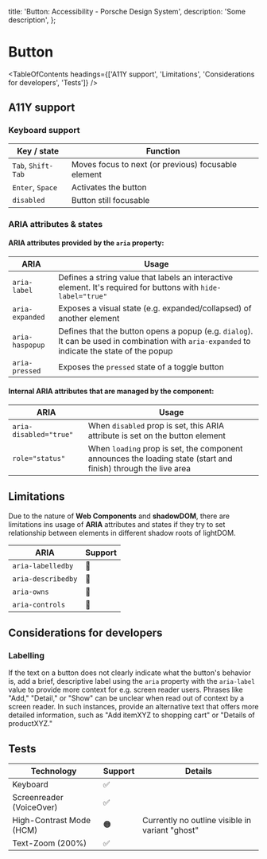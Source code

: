 
  title: 'Button: Accessibility - Porsche Design System',
  description: 'Some description',
};

# Button <ComponentStatus tagName="p-button"></ComponentStatus>

<TableOfContents headings={['A11Y support', 'Limitations', 'Considerations for developers', 'Tests']} />

## A11Y support

### Keyboard support

| Key / state        | Function                                            |
| ------------------ | --------------------------------------------------- |
| `Tab`, `Shift-Tab` | Moves focus to next (or previous) focusable element |
| `Enter`, `Space`   | Activates the button                                |
| `disabled`         | Button still focusable                              |

### ARIA attributes & states

#### **ARIA** attributes provided by the `aria` property:

| ARIA            | Usage                                                                                                                                        |
| --------------- | -------------------------------------------------------------------------------------------------------------------------------------------- |
| `aria-label`    | Defines a string value that labels an interactive element. It's required for buttons with `hide-label="true"`                                |
| `aria-expanded` | Exposes a visual state (e.g. expanded/collapsed) of another element                                                                          |
| `aria-haspopup` | Defines that the button opens a popup (e.g. `dialog`). It can be used in combination with `aria-expanded` to indicate the state of the popup |
| `aria-pressed`  | Exposes the `pressed` state of a toggle button                                                                                               |

#### Internal **ARIA** attributes that are managed by the component:

| ARIA                   | Usage                                                                                                          |
| ---------------------- | -------------------------------------------------------------------------------------------------------------- |
| `aria-disabled="true"` | When `disabled` prop is set, this ARIA attribute is set on the button element                                  |
| `role="status"`        | When `loading` prop is set, the component announces the loading state (start and finish) through the live area |

## Limitations

Due to the nature of **Web Components** and **shadowDOM**, there are limitations ins usage of **ARIA** attributes and
states if they try to set relationship between elements in different shadow roots of lightDOM.

| ARIA               | Support |
| ------------------ | ------- |
| `aria-labelledby`  | 🚫      |
| `aria-describedby` | 🚫      |
| `aria-owns`        | 🚫      |
| `aria-controls`    | 🚫      |

## Considerations for developers

### Labelling

If the text on a button does not clearly indicate what the button's behavior is, add a brief, descriptive label using
the `aria` property with the `aria-label` value to provide more context for e.g. screen reader users. Phrases like
"Add," "Detail," or "Show" can be unclear when read out of context by a screen reader. In such instances, provide an
alternative text that offers more detailed information, such as "Add itemXYZ to shopping cart" or "Details of
productXYZ."

## Tests

| Technology               | Support | Details                                         |
| ------------------------ | ------- | ----------------------------------------------- |
| Keyboard                 | ✅      |                                                 |
| Screenreader (VoiceOver) | ✅      |                                                 |
| High-Contrast Mode (HCM) | 🟠      | Currently no outline visible in variant "ghost" |
| Text-Zoom (200%)         | ✅      |                                                 |
